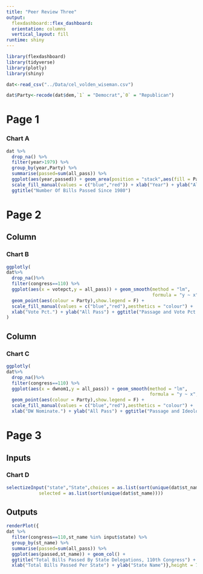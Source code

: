 ```yaml
---
title: "Peer Review Three"
output: 
  flexdashboard::flex_dashboard:
  orientation: columns
  vertical_layout: fill
runtime: shiny
---
```


```r
library(flexdashboard)
library(tidyverse)
library(plotly)
library(shiny)

dat<-read_csv("../Data/cel_volden_wiseman.csv")

dat$Party<-recode(dat$dem,`1` = "Democrat",`0` = "Republican")
```

<style>body{text-align: justify;}</style>

Page 1
======

### Chart A


```r
dat %>% 
  drop_na() %>% 
  filter(year>1979) %>% 
  group_by(year,Party) %>% 
  summarise(passed=sum(all_pass)) %>% 
  ggplot(aes(year,passed)) + geom_area(position = "stack",aes(fill = Party)) + 
  scale_fill_manual(values = c("blue","red")) + xlab("Year") + ylab("All Bills Passed") + 
  ggtitle("Number Of Bills Passed Since 1980")
```

Page 2
======

Column
-------------------------------------------------

### Chart B 

```r
ggplotly(
dat%>%
  drop_na()%>%
  filter(congress==110) %>%
  ggplot(aes(x = votepct,y = all_pass)) + geom_smooth(method = "lm",
                                                      formula = "y ~ x",aes(colour = Party)) +
  geom_point(aes(colour = Party),show.legend = F) + 
  scale_fill_manual(values = c("blue","red"),aesthetics = "colour") + 
  xlab("Vote Pct.") + ylab("All Pass") + ggtitle("Passage and Vote Pct., 110th Congress")
)
```

Column 
-------------------------------------------------

### Chart C

```r
ggplotly(
dat%>%
  drop_na()%>%
  filter(congress==110) %>% 
  ggplot(aes(x = dwnom1,y = all_pass)) + geom_smooth(method = "lm",
                                                     formula = "y ~ x",aes(colour = Party)) + 
  geom_point(aes(colour = Party),show.legend = F) + 
  scale_fill_manual(values = c("blue","red"),aesthetics = "colour") + 
  xlab("DW Nominate.") + ylab("All Pass") + ggtitle("Passage and Ideology, 110th Congress"))
```

Page 3
======

Inputs {.sidebar}
-------------------------------------------------

### Chart D

```r
selectizeInput("state","State",choices = as.list(sort(unique(dat$st_name))),multiple = TRUE,
            selected = as.list(sort(unique(dat$st_name))))
```

Outputs
-------------------------------------------------

```r
renderPlot({
dat %>% 
  filter(congress==110,st_name %in% input$state) %>%
  group_by(st_name) %>%
  summarise(passed=sum(all_pass)) %>%
  ggplot(aes(passed,st_name)) + geom_col() +
  ggtitle("Total Bills Passed By State Delegations, 110th Congress") + 
  xlab("Total Bills Passed Per State") + ylab("State Name")},height = 720)
```

